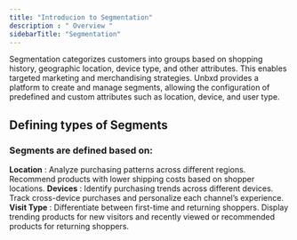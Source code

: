 ```yaml
---
title: "Introducion to Segmentation"
description : " Overview "
sidebarTitle: "Segmentation"
---
```


Segmentation categorizes customers into groups based on shopping history, geographic location, device type, and other attributes. This enables targeted marketing and merchandising strategies. 
Unbxd provides a platform to create and manage segments, allowing the configuration of predefined and custom attributes such as location, device, and user type.

## Defining types of Segments
### Segments are defined based on:

**Location** : Analyze purchasing patterns across different regions. Recommend products with lower shipping costs based on shopper locations.
**Devices** : Identify purchasing trends across different devices. Track cross-device purchases and personalize each channel’s experience.
**Visit Type** : Differentiate between first-time and returning shoppers. Display trending products for new visitors and recently viewed or recommended products for returning shoppers.

